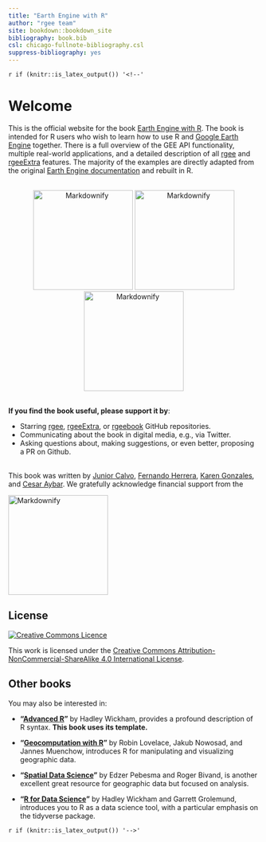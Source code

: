 ```yaml
---
title: "Earth Engine with R"
author: "rgee team"
site: bookdown::bookdown_site
bibliography: book.bib
csl: chicago-fullnote-bibliography.csl
suppress-bibliography: yes
---
```


`r if (knitr::is_latex_output()) '<!--'` 

# Welcome {-}

This is the official website for the book [Earth Engine with R](). The book is 
intended for R users who wish to learn how to use R and [Google Earth Engine](https://earthengine.google.com/) together. There is a full overview of 
the GEE API functionality, multiple real-world applications, and a detailed description 
of all [rgee](https://github.com/r-spatial/rgee) and [rgeeExtra](https://github.com/r-earthengine/rgeeExtra/) features. The majority
of the examples are directly adapted from the original  [Earth Engine documentation](https://developers.google.com/earth-engine/guides) and rebuilt in R.

<center>
<br>
  <a href="https://github.com/r-spatial/rgee/"><img src="https://user-images.githubusercontent.com/16768318/118376965-5f7dca80-b5cb-11eb-9a82-47876680a3e6.png" alt="Markdownify" width="200"></a>
  <a href="https://github.com/r-earthengine/rgeeExtra/"><img src="https://user-images.githubusercontent.com/16768318/118376968-63a9e800-b5cb-11eb-83e7-3f36299e17cb.png" alt="Markdownify" width="200"></a>
  <a href="https://github.com/r-earthengine/rgeebook/"><img src="https://user-images.githubusercontent.com/16768318/118376966-60aef780-b5cb-11eb-8df2-ca70dcfe04c5.png" alt="Markdownify" width="200"></a>
<br>
</center>

<br>
**If you find the book useful, please support it by**:

- Starring [rgee](https://github.com/r-spatial/rgee), [rgeeExtra](https://github.com/r-earthengine/rgeeExtra), or [rgeebook](https://github.com/r-earthengine/rgeebook) GitHub repositories.
- Communicating about the book in digital media, e.g., via Twitter.
- Asking questions about, making suggestions, or even better, proposing a PR on Github.

<br>
This book was written by [Junior Calvo](https://github.com/junior0428), [Fernando Herrera](https://github.com/ferherreraq), [Karen Gonzales](https://github.com/andrea29-star), and [Cesar Aybar](https://github.com/csaybar). We gratefully acknowledge financial support from the 

<a href="https://www.r-consortium.org/">
<img src="https://www.r-consortium.org/wp-content/uploads/sites/13/2016/09/RConsortium_Horizontal_Pantone.png" alt="Markdownify" width="200">
</a>
  

## License {-}

<a rel="license" href="http://creativecommons.org/licenses/by-nc-sa/4.0/"><img alt="Creative Commons Licence" style="border-width:0" src="https://i.creativecommons.org/l/by-nc-sa/4.0/88x31.png" /></a>

This work is licensed under the <a rel="license" href="http://creativecommons.org/licenses/by-nc-sa/4.0/">Creative Commons Attribution-NonCommercial-ShareAlike 4.0 International License</a>.

## Other books {-}

You may also be interested in:

* __"[Advanced R](https://adv-r.hadley.nz/)"__ by Hadley Wickham, provides a profound
description of R syntax. **This book uses its template.**

* __"[Geocomputation with R](https://geocompr.robinlovelace.net/)"__ by Robin Lovelace, Jakub Nowosad, and Jannes Muenchow, introduces R for manipulating and visualizing geographic data.

* __"[Spatial Data Science](https://keen-swartz-3146c4.netlify.app/)"__ by Edzer Pebesma and Roger Bivand, is another excellent great resource for geographic data but focused on analysis.

* __"[R for Data Science](http://r4ds.had.co.nz/)"__ by Hadley Wickham and Garrett Grolemund, introduces you to R as a data science tool, with a particular emphasis on the tidyverse package.

`r if (knitr::is_latex_output()) '-->'`
